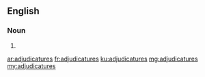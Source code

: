 ==English==

===Noun===
{{head|en|plural}}

# {{plural of|adjudicature|lang=en}}

[[ar:adjudicatures]]
[[fr:adjudicatures]]
[[ku:adjudicatures]]
[[mg:adjudicatures]]
[[my:adjudicatures]]